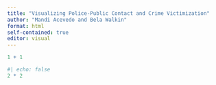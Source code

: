 ```yaml
---
title: "Visualizing Police-Public Contact and Crime Victimization"
author: "Mandi Acevedo and Bela Walkin"
format: html
self-contained: true
editor: visual
---
```


```r
1 + 1
```

```r
#| echo: false
2 * 2
```
